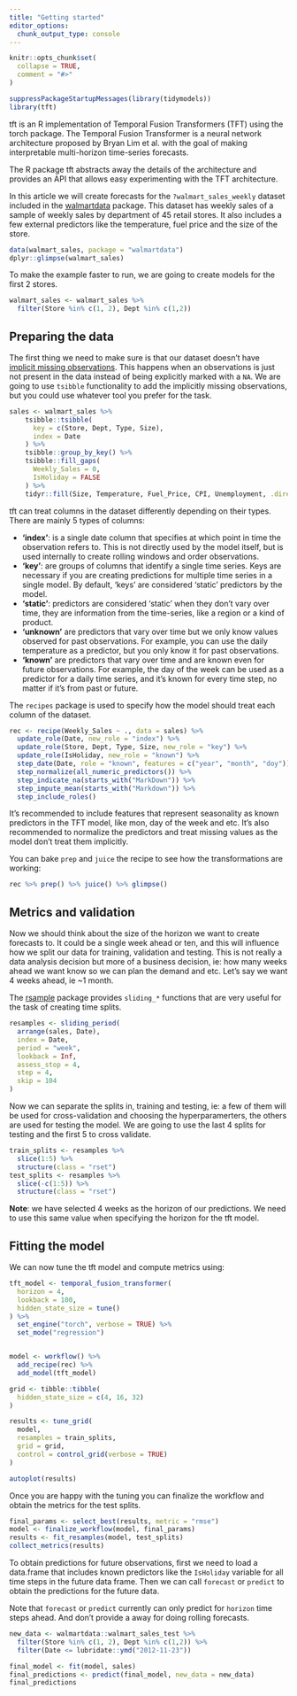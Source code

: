 ```yaml
---
title: "Getting started"
editor_options: 
  chunk_output_type: console
---
```


```r
knitr::opts_chunk$set(
  collapse = TRUE,
  comment = "#>"
)
```

```r
suppressPackageStartupMessages(library(tidymodels))
library(tft)
```

tft is an R implementation of Temporal Fusion Transformers (TFT) using the torch package. The Temporal Fusion Transformer is a neural network architecture proposed by Bryan Lim et al. with the goal of making interpretable multi-horizon time-series forecasts.

The R package tft abstracts away the details of the architecture and
provides an API that allows easy experimenting with the TFT architecture.

In this article we will create forecasts for the `?walmart_sales_weekly` dataset included in the [walmartdata](https://github.com/dfalbel/walmartdata) package. This dataset has weekly sales of a sample of
weekly sales by department of 45 retail stores. It also includes a few external predictors like the temperature,
fuel price and the size of the store.

```r
data(walmart_sales, package = "walmartdata")
dplyr::glimpse(walmart_sales)
```

To make the example faster to run, we are going to create models for the first 2
stores.

```r
walmart_sales <- walmart_sales %>% 
  filter(Store %in% c(1, 2), Dept %in% c(1,2))
```


## Preparing the data

The first thing we need to make sure is that our dataset doesn't have [implicit missing observations](https://r4ds.hadley.nz/missing-values.html#missing-values). This happens when an observations is just not present in
the data instead of being explicitly marked with a `NA`. We are going to use
`tsibble` functionality to add the implicitly missing observations, but you could
use whatever tool you prefer for the task.

```r
sales <- walmart_sales %>%
    tsibble::tsibble(
      key = c(Store, Dept, Type, Size),
      index = Date
    ) %>%
    tsibble::group_by_key() %>%
    tsibble::fill_gaps(
      Weekly_Sales = 0,
      IsHoliday = FALSE
    ) %>%
    tidyr::fill(Size, Temperature, Fuel_Price, CPI, Unemployment, .direction = "down")
```

tft can treat columns in the dataset differently depending on their types. There
are mainly 5 types of columns:

- **'index'**: is a single date column that specifies at which point in time 
  the observation refers to. This is not directly used by the model itself, but is
  used internally to create rolling windows and order observations.
- **'key'**: are groups of columns that identify a single time series. Keys
  are necessary if you are creating predictions for multiple time series in a 
  single model. By default, 'keys' are considered 'static' predictors by the model.
- **'static'**: predictors are considered 'static' when they don't vary over time,
  they are information from the time-series, like a region or a kind of product.
- **'unknown'** are predictors that vary over time but we only know values observed
  for past observations. For example, you can use the daily temperature as a predictor,
  but you only know it for past observations.
- **'known'** are predictors that vary over time and are known even for future observations.
  For example, the day of the week can be used as a predictor for a daily time series,
  and it's known for every time step, no matter if it's from past or future.

The `recipes` package is used to specify how the model should treat each column
of the dataset.

```r
rec <- recipe(Weekly_Sales ~ ., data = sales) %>% 
  update_role(Date, new_role = "index") %>% 
  update_role(Store, Dept, Type, Size, new_role = "key") %>% 
  update_role(IsHoliday, new_role = "known") %>% 
  step_date(Date, role = "known", features = c("year", "month", "doy")) %>% 
  step_normalize(all_numeric_predictors()) %>% 
  step_indicate_na(starts_with("MarkDown")) %>% 
  step_impute_mean(starts_with("Markdown")) %>% 
  step_include_roles()
```

It's recommended to include features that represent seasonality as known predictors
in the TFT model, like mon, day of the week and etc.
It's also recommended to normalize the predictors and treat missing values as
the model don't treat them implicitly. 

You can bake `prep` and `juice` the recipe to see how the transformations are working:

```r
rec %>% prep() %>% juice() %>% glimpse()
```

## Metrics and validation

Now we should think about the size of the horizon we want to create forecasts to.
It could be a single week ahead or ten, and this will influence how we split our
data for training, validation and testing. This is not really a data analysis
decision but more of a business decision, ie: how many weeks ahead we want know
so we can plan the demand and etc. Let's say we want 4 weeks ahead, ie ~1 month.

The [rsample](https://github.com/tidymodels/rsample) package provides `sliding_*`
functions that are very useful for the task of creating time splits.

```r
resamples <- sliding_period(
  arrange(sales, Date),
  index = Date,
  period = "week",
  lookback = Inf,
  assess_stop = 4,
  step = 4,
  skip = 104
)
```

Now we can separate the splits in, training and testing, ie: a few of them will
be used for cross-validation and choosing the hyperparamerters, the others are 
used for testing the model. We are going to use the last 4 splits for testing and 
the first 5 to cross validate.

```r
train_splits <- resamples %>% 
  slice(1:5) %>% 
  structure(class = "rset")
test_splits <- resamples %>% 
  slice(-c(1:5)) %>% 
  structure(class = "rset")
```

**Note**: we have selected 4 weeks as the horizon of our predictions. We need to
use this same value when specifying the horizon for the tft model.

## Fitting the model

We can now tune the tft model and compute metrics using:

```r
tft_model <- temporal_fusion_transformer(
  horizon = 4, 
  lookback = 100, 
  hidden_state_size = tune()
) %>% 
  set_engine("torch", verbose = TRUE) %>% 
  set_mode("regression")


model <- workflow() %>% 
  add_recipe(rec) %>% 
  add_model(tft_model)

grid <- tibble::tibble(
  hidden_state_size = c(4, 16, 32)
)

results <- tune_grid(
  model,
  resamples = train_splits,
  grid = grid,
  control = control_grid(verbose = TRUE)
)

autoplot(results)
```

Once you are happy with the tuning you can finalize the workflow and
obtain the metrics for the test splits.

```r
final_params <- select_best(results, metric = "rmse")
model <- finalize_workflow(model, final_params)
results <- fit_resamples(model, test_splits)
collect_metrics(results)
```

To obtain predictions for future observations, first we need to load a 
data.frame that includes known predictors like the `IsHoliday` variable
for all time steps in the future data frame. Then we can call `forecast`
or `predict` to obtain the predictions for the future data.

Note that `forecast` or `predict` currently can only predict for 
`horizon` time steps ahead. And don't provide a away for doing 
rolling forecasts.

```r
new_data <- walmartdata::walmart_sales_test %>% 
  filter(Store %in% c(1, 2), Dept %in% c(1,2)) %>% 
  filter(Date <= lubridate::ymd("2012-11-23"))

final_model <- fit(model, sales)
final_predictions <- predict(final_model, new_data = new_data)
final_predictions
```
